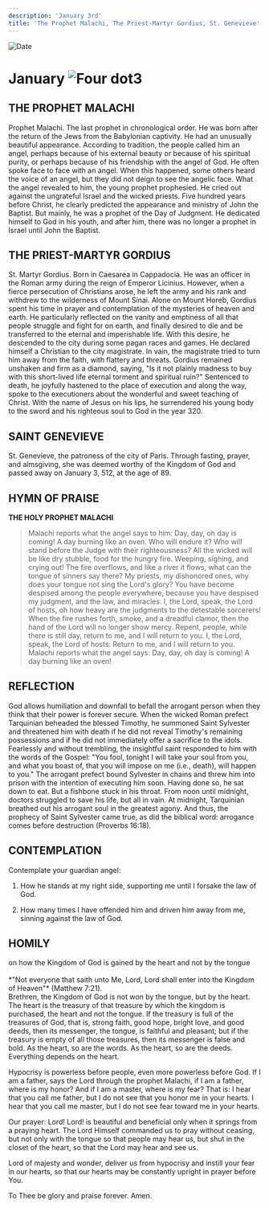 ```yaml
---
description: 'January 3rd'
title: 'The Prophet Malachi, The Priest-Martyr Gordius, St. Genevieve'
---
```


<CustomPaginator />
<RunningHead />


<Image src="/title-imprint.png" height={68} width={50} alt="Date" className="title-imprint"/>

# <div id="date">January <Image className="four-dot" src="/four-dot.png" height={15} width={15} alt="Four dot" />3</div>

## THE PROPHET MALACHI

Prophet Malachi. The last prophet in chronological order. He was born after the return of the Jews from the Babylonian captivity. He had an unusually beautiful appearance. According to tradition, the people called him an angel, perhaps because of his external beauty or because of his spiritual purity, or perhaps because of his friendship with the angel of God. He often spoke face to face with an angel.
When this happened, some others heard the voice of an angel, but they did not deign to see the angelic face. What the angel revealed to him, the young prophet prophesied. He cried out against the ungrateful Israel and the wicked priests. Five hundred years before Christ, he clearly predicted the appearance and ministry of John the Baptist. But mainly, he was a prophet of the Day of Judgment. He dedicated himself to God in his youth, and after him, there was no longer a prophet in Israel until John the Baptist.

## THE PRIEST-MARTYR GORDIUS

St. Martyr Gordius. Born in Caesarea in Cappadocia. He was an officer in the Roman army during the reign of Emperor Licinius. However, when a fierce persecution of Christians arose, he left the army and his rank and withdrew to the wilderness of Mount Sinai. Alone on Mount Horeb, Gordius spent his time in prayer and contemplation of the mysteries of heaven and earth. He particularly reflected on the vanity and emptiness of all that people struggle and fight for on earth, and finally desired to die and be transferred to the eternal and imperishable life. With this desire, he descended to the city during some pagan races and games. He declared himself a Christian to the city magistrate. In vain, the magistrate tried to turn him away from the faith, with flattery and threats. Gordius remained unshaken and firm as a diamond, saying, "Is it not plainly madness to buy with this short-lived life eternal torment and spiritual ruin?" Sentenced to death, he joyfully hastened to the place of execution and along the way, spoke to the executioners about the wonderful and sweet teaching of Christ. With the name of Jesus on his lips, he surrendered his young body to the sword and his righteous soul to God in the year 320.

## SAINT GENEVIEVE

St. Genevieve, the patroness of the city of Paris. Through fasting, prayer, and almsgiving, she was deemed worthy of the Kingdom of God and passed away on January 3, 512, at the age of 89.


## HYMN OF PRAISE
<div style={{textAlign:'center', color:'crimson', fontWeight:'bold'}}>

**THE HOLY PROPHET MALACHI**
</div>

>Malachi reports what the angel says to him:
Day, day, oh day is coming! A day burning like an oven. Who will endure it? 
Who will stand before the Judge with their righteousness? 
All the wicked will be like dry stubble, food for the hungry fire. 
Weeping, sighing, and crying out! 
The fire overflows, and like a river it flows, what can the tongue of sinners say there? 
My priests, my dishonored ones, why does your tongue not sing the Lord's glory? 
You have become despised among the people everywhere, because you have despised my judgment, and the law, and miracles. 
I, the Lord, speak, the Lord of hosts, oh how heavy are the judgments to the detestable sorcerers! 
When the fire rushes forth, smoke, and a dreadful clamor, then the hand of the Lord will no longer show mercy. 
Repent, people, while there is still day, return to me, and I will return to you. I, the Lord, speak, the Lord of hosts: Return to me, and I will return to you. 
Malachi reports what the angel says: Day, day, oh day is coming! A day burning like an oven!

## REFLECTION

God allows humiliation and downfall to befall the arrogant person when they think that their power is forever secure. When the wicked Roman prefect Tarquinian beheaded the blessed Timothy, he summoned Saint Sylvester and threatened him with death if he did not reveal Timothy's remaining possessions and if he did not immediately offer a sacrifice to the idols. Fearlessly and without trembling, the insightful saint responded to him with the words of the Gospel: "You fool, tonight I will take your soul from you, and what you boast of, that you will impose on me (i.e., death), will happen to you." The arrogant prefect bound Sylvester in chains and threw him into prison with the intention of executing him soon. Having done so, he sat down to eat. But a fishbone stuck in his throat. From noon until midnight, doctors struggled to save his life, but all in vain. At midnight, Tarquinian breathed out his arrogant soul in the greatest agony. And thus, the prophecy of Saint Sylvester came true, as did the biblical word: arrogance comes before destruction (Proverbs 16:18).

## CONTEMPLATION

Contemplate your guardian angel:

1. How he stands at my right side, supporting me until I forsake the law of God.

2. How many times I have offended him and driven him away from me, sinning against the law of God.

## HOMILY
<div style={{textAlign:'center', color:'crimson', fontWeight:'bold'}}>
on how the Kingdom of God is gained by the heart and not by the tongue
</div>
<br />
<div style={{textAlign:'right'}}>
*"Not everyone that saith unto Me, Lord, Lord shall enter into the Kingdom of Heaven"* (Matthew 7:21).
</div>
Brethren, the Kingdom of God is not won by the tongue, but by the heart. The heart is the treasury of that treasure by which the kingdom is purchased, the heart and not the tongue. If the treasury is full of the treasures of God, that is, strong faith, good hope, bright love, and good deeds, then its messenger, the tongue, is faithful and pleasant; but if the treasury is empty of all those treasures, then its messenger is false and bold. As the heart, so are the words. As the heart, so are the deeds. Everything depends on the heart.

Hypocrisy is powerless before people, even more powerless before God. If I am a father, says the Lord through the prophet Malachi, if I am a father, where is my honor? And if I am a master, where is my fear? That is: I hear that you call me father, but I do not see that you honor me in your hearts. I hear that you call me master, but I do not see fear toward me in your hearts.

Our prayer: Lord! Lord! is beautiful and beneficial only when it springs from a praying heart. The Lord Himself commanded us to pray without ceasing, but not only with the tongue so that people may hear us, but shut in the closet of the heart, so that the Lord may hear and see us.

Lord of majesty and wonder, deliver us from hypocrisy and instill your fear in our hearts, so that our hearts may be constantly upright in prayer before You.

To Thee be glory and praise forever. Amen.